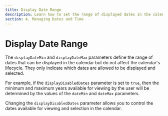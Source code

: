 ```yaml
---
title: Display Date Range
description: Learn how to set the range of displayed dates in the calendar using the displayDateMin and displayDateMax parameters. Configure the display and selection of dates within a specified range.
section: 4. Managing Dates and Time
---
```


# Display Date Range

The `displayDateMin` and `displayDateMax` parameters define the range of dates that can be displayed in the calendar but do not affect the calendar's lifecycle. They only indicate which dates are allowed to be displayed and selected.

For example, if the `displayDisabledDates` parameter is set to `true`, then the minimum and maximum years available for viewing by the user will be determined by the values of the `dateMin` and `dateMax` parameters.

<Sandbox example="date-management-display-range-dates" />

Changing the `displayDisabledDates` parameter allows you to control the dates available for viewing and selection in the calendar.
